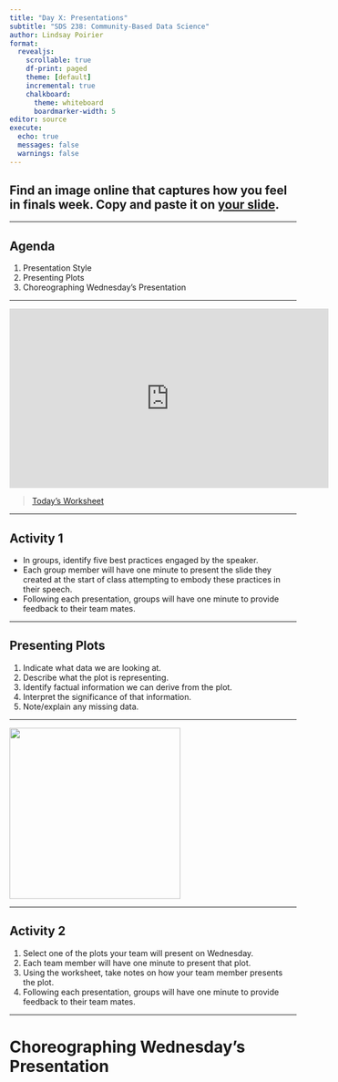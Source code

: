 ```yaml
---
title: "Day X: Presentations"
subtitle: "SDS 238: Community-Based Data Science"
author: Lindsay Poirier
format: 
  revealjs:
    scrollable: true
    df-print: paged
    theme: [default]
    incremental: true
    chalkboard:
      theme: whiteboard
      boardmarker-width: 5
editor: source
execute:
  echo: true
  messages: false
  warnings: false
---
```


## Find an image online that captures how you feel in finals week. Copy and paste it on [your slide](https://docs.google.com/presentation/d/1-WbSENtFdWAIOkPPpVGLddd-KCXgdiOPNuCrST-lbvM/edit?usp=sharing). 

------------------------------------------------------------------------

## Agenda

1.  Presentation Style
2.  Presenting Plots
3.  Choreographing Wednesday's Presentation

------------------------------------------------------------------------

<iframe width="560" height="315" src="https://www.youtube.com/embed/z9XKBgdOrHU?si=mo3vAHpML9n-msRt" title="YouTube video player" frameborder="0" allow="accelerometer; autoplay; clipboard-write; encrypted-media; gyroscope; picture-in-picture; web-share" referrerpolicy="strict-origin-when-cross-origin" allowfullscreen></iframe>

> [Today's Worksheet](https://docs.google.com/document/d/1ovhgJw0AmnEHIl0VDda2zGoXfO0cpy8pV5cGXzkn3DM/copy)

------------------------------------------------------------------------

## Activity 1

- In groups, identify five best practices engaged by the speaker. 
- Each group member will have one minute to present the slide they created at the start of class attempting to embody these practices in their speech. 
- Following each presentation, groups will have one minute to provide feedback to their team mates. 

------------------------------------------------------------------------

## Presenting Plots

1. Indicate what data we are looking at. 
2. Describe what the plot is representing.
3. Identify factual information we can derive from the plot.
4. Interpret the significance of that information. 
5. Note/explain any missing data. 

------------------------------------------------------------------------

![](img/solidago_unique_funders.png){width="300"}


---

## Activity 2

1. Select one of the plots your team will present on Wednesday. 
2. Each team member will have one minute to present that plot. 
3. Using the worksheet, take notes on how your team member presents the plot.
4. Following each presentation, groups will have one minute to provide feedback to their team mates. 

---

# Choreographing Wednesday's Presentation


